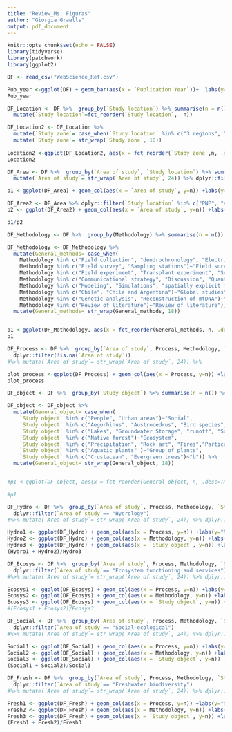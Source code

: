 ```yaml
---
title: "Review_Ms. Figuras"
author: "Giorgia Graells"
output: pdf_document
---
```


```r
knitr::opts_chunk$set(echo = FALSE)
library(tidyverse)
library(patchwork)
library(ggplot2)
```


```r
DF <- read_csv("WebScience_Ref.csv")
```


```r
Pub_year <-ggplot(DF) + geom_bar(aes(x = `Publication Year`))+  labs(y="Number of articles", x="Publication year")  + theme_classic()+   theme(text=element_text(size=18,  family="Times"))
Pub_year
```


```r
DF_Location <- DF %>%  group_by(`Study location`) %>% summarise(n = n()) %>% ungroup() %>% dplyr::filter(!is.na(`Study location`)) %>% 
  mutate(`Study location`=fct_reorder(`Study location`, -n))

DF_Location2 <- DF_Location %>% 
  mutate(`Study zone`= case_when(`Study location` %in% c("3 regions", "4 regions", "5 regions", "More than 5 regions")~"Various regions of Chile",  `Study location` %in% c("PNP", "AANP", "VPRNP")~"National Parks", `Study location` %in% c("Adjacent to PNP", "Adjacent to AANP", "Adjacent to VPRNP")~"Adjacent areas to NP", `Study location` %in% c("2 regions", "Andes of Los Rios Region", "Neuquen, Argentina", "Argentinian andes")~"Similar ecosystems", `Study location` %in% c("Los Lagos Region")~"Larger areas that comprise the NP", `Study location` %in% c("Chile", "Chile and Argentina")~"Global studies")) %>%
  mutate(`Study zone`= str_wrap(`Study zone`, 18))
                                
Location2 <-ggplot(DF_Location2, aes(x = fct_reorder(`Study zone`,n, .desc=TRUE), y = n, group = `Study location`)) + geom_col(aes(fill=`Study zone`), position="dodge", color="black") + geom_text(aes(label = `Study location`), size=4, position=position_dodge(0.9), angle=90,vjust=0.5, hjust=-0.04 ) + labs(y="Number of articles", x="Study locations")  + theme_classic()+ ylim(c(0,66))+theme(legend.position = "none")+ scale_fill_brewer(palette = "Dark2") + theme(text=element_text(size=18,  family="Times"), axis.text.x = element_text(angle = 45, vjust = 1, hjust=1))
Location2
```


```r
DF_Area <- DF %>%  group_by(`Area of study`, `Study location`) %>% summarise(n = n()) %>% ungroup() %>%
  mutate(`Area of study`= str_wrap(`Area of study`, 24)) %>% dplyr::filter(!is.na(`Area of study`))

p1 <-ggplot(DF_Area) + geom_col(aes(x = `Area of study`, y=n)) +labs(y="Number of articles", x="Area of study")  + theme_classic()+   theme(text=element_text(size=18,  family="Times"))+ theme(axis.text.x = element_text(angle = 45, vjust = 1, hjust=1)) 

DF_Area2 <- DF_Area %>% dplyr::filter(`Study location` %in% c("PNP", "VPRNP", "AANP"))
p2 <- ggplot(DF_Area2) + geom_col(aes(x = `Area of study`, y=n)) +labs(y="Number of articles", x="Area of study")  + theme_classic()+   theme(text=element_text(size=18,  family="Times"))+ theme(axis.text.x = element_text(angle = 45, vjust = 1, hjust=1)) + facet_wrap(~`Study location`, scales="free_x")

p1/p2
```


```r
DF_Methodology <- DF %>%  group_by(Methodology) %>% summarise(n = n()) %>% ungroup() %>% dplyr::filter(!is.na(Methodology)) %>% mutate(Methodology=fct_reorder(Methodology, -n))

DF_Methodology <- DF_Methodology %>% 
  mutate(General_methods= case_when(
    Methodology %in% c("Field collection", "dendrochronology", "Electric fishing")~"Field collection",  
    Methodology %in% c("Field survey", "Sampling stations")~"Field survey", 
    Methodology %in% c("Field experiment", "Transplant experiment", "Seedling experiment")~"Field experiment", 
    Methodology %in% c("Communicational strategy", "Discussion", "Quantitative and qualitative methods", "Survey", "Interview")~"Social methods", 
    Methodology %in% c("Modeling", "Simulations", "spatially explicit model", "Multivariate model")~"Modeling", 
    Methodology %in% c("Chile", "Chile and Argentina")~"Global studies",
    Methodology %in% c("Genetic analysis", "Reconstruction of mtDNA")~"Genetic analysis",
    Methodology %in% c("Review of literature")~"Review of literature")) %>%
  mutate(General_methods= str_wrap(General_methods, 18))


p1 <-ggplot(DF_Methodology, aes(x = fct_reorder(General_methods, n, .desc=TRUE), y = n, group = Methodology)) + geom_col(aes(fill=General_methods), position="dodge", color="black") + geom_text(aes(label =Methodology), size=4, position=position_dodge(0.9), angle=90,vjust=0.5, hjust=-0.04 ) + labs(y="Number of articles", x="Study locations")  + theme_classic()+ ylim(c(0,66))+theme(legend.position = "none")+ scale_fill_brewer(palette = "Dark2") + theme(text=element_text(size=18,  family="Times"), axis.text.x = element_text(angle = 45, vjust = 1, hjust=1))
p1


```


```r
DF_Process <- DF %>%  group_by(`Area of study`, Process, Methodology, `Study object`) %>% summarise(n = n()) %>% ungroup() %>% 
  dplyr::filter(!is.na(`Area of study`))
#%>% mutate(`Area of study`= str_wrap(`Area of study`, 24)) %>% 

plot_process <-ggplot(DF_Process) + geom_col(aes(x = Process, y=n)) +labs(y="Number of articles", x="Processes studied")  + theme_classic()+   theme(text=element_text(size=18,  family="Times"))+ theme(axis.text.x = element_text(angle = 45, vjust = 1, hjust=1)) + facet_wrap(~`Area of study`, scales="free_x")
plot_process
```


```r
DF_object <- DF %>%  group_by(`Study object`) %>% summarise(n = n()) %>% ungroup() %>% dplyr::filter(!is.na(`Study object`)) %>% mutate(`Study object`=fct_reorder(`Study object`, -n))

DF_object <- DF_object %>% 
  mutate(General_object= case_when(
    `Study object` %in% c("People", "Urban areas")~"Social",  
    `Study object` %in% c("Aegorhinus", "Austrocedrus", "Bird species","Chusquea", "Didymosphenia", "Dromiciops", "F. cupressoides", "Lichen", "Nothofagus", "Fishes",  "Salmonids", "Liolaemus", "Wild boar")~"Species", 
    `Study object` %in% c("Lakes", "Groundwater Storage", "runoff", "Soil", "watershed")~"Geographic elements", 
    `Study object` %in% c("Native forest")~"Ecosystem",
    `Study object` %in% c("Precipitation", "Rock art", "Fires","Particulate matter" )~"a",
    `Study object` %in% c("Aquatic plants" )~"Group of plants",
    `Study object` %in% c("Crustacean", "Evergreen trees")~"b")) %>%
  mutate(General_object= str_wrap(General_object, 18))


#p1 <-ggplot(DF_object, aes(x = fct_reorder(General_object, n, .desc=TRUE), y = n, group = `Study object`)) + geom_col(aes(fill=General_object), position="dodge", color="black") + geom_text(aes(label =`Study object`), size=4, position=position_dodge(0.9), angle=90,vjust=0.5, hjust=-0.04 ) + labs(y="Number of articles", x="Study locations")  + theme_classic()+ ylim(c(0,66))+theme(legend.position = "none")+ scale_fill_brewer(palette = "Dark2") + theme(text=element_text(size=18,  family="Times"), axis.text.x = element_text(angle = 45, vjust = 1, hjust=1))

#p1


```




```r
DF_Hydro <- DF %>%  group_by(`Area of study`, Process, Methodology, `Study object`) %>% summarise(n = n()) %>% ungroup() %>%
  dplyr::filter(`Area of study`== "Hydrology")
#%>% mutate(`Area of study`= str_wrap(`Area of study`, 24)) %>% dplyr::filter(!is.na(`Area of study`))

Hydro1 <- ggplot(DF_Hydro) + geom_col(aes(x = Process, y=n)) +labs(y="Number of articles", x=" ")  + theme_classic()+   theme(text=element_text(size=18,  family="Times"))+ theme(axis.text.x = element_text(angle = 45, vjust = 1, hjust=1)) 
Hydro2 <- ggplot(DF_Hydro) + geom_col(aes(x = Methodology, y=n)) +labs(y="Number of articles", x=" ")  + theme_classic()+   theme(text=element_text(size=18,  family="Times"))+ theme(axis.text.x = element_text(angle = 45, vjust = 1, hjust=1)) 
Hydro3 <- ggplot(DF_Hydro) + geom_col(aes(x = `Study object`, y=n)) +labs(y="Number of articles", x=" ")  + theme_classic()+   theme(text=element_text(size=18,  family="Times"))+ theme(axis.text.x = element_text(angle = 0, vjust = 1, hjust=0.5)) 
(Hydro1 + Hydro2)/Hydro3
```

```r
DF_Ecosys <- DF %>%  group_by(`Area of study`, Process, Methodology, `Study object`) %>% summarise(n = n()) %>% ungroup() %>%
  dplyr::filter(`Area of study`== "Ecosystem functioning and services")
#%>% mutate(`Area of study`= str_wrap(`Area of study`, 24)) %>% dplyr::filter(!is.na(`Area of study`))

Ecosys1 <- ggplot(DF_Ecosys) + geom_col(aes(x = Process, y=n)) +labs(y="Number of articles", x=" ")  + theme_classic()+   theme(text=element_text(size=18,  family="Times"))+ theme(axis.text.x = element_text(angle = 45, vjust = 1, hjust=1)) 
Ecosys2 <- ggplot(DF_Ecosys) + geom_col(aes(x = Methodology, y=n)) +labs(y="Number of articles", x=" ")  + theme_classic()+   theme(text=element_text(size=18,  family="Times"))+ theme(axis.text.x = element_text(angle = 45, vjust = 1, hjust=1)) 
Ecosys3 <- ggplot(DF_Ecosys) + geom_col(aes(x = `Study object`, y=n)) +labs(y="Number of articles", x=" ")  + theme_classic()+   theme(text=element_text(size=18,  family="Times"))+ theme(axis.text.x = element_text(angle = 0, vjust = 1, hjust=0.5)) 
#(Ecosys1 + Ecosys2)/Ecosys3
```

```r
DF_Social <- DF %>%  group_by(`Area of study`, Process, Methodology, `Study object`) %>% summarise(n = n()) %>% ungroup() %>%
  dplyr::filter(`Area of study`== "Social-ecological")
#%>% mutate(`Area of study`= str_wrap(`Area of study`, 24)) %>% dplyr::filter(!is.na(`Area of study`))

Social1 <- ggplot(DF_Social) + geom_col(aes(x = Process, y=n)) +labs(y="Number of articles", x=" ")  + theme_classic()+   theme(text=element_text(size=18,  family="Times"))+ theme(axis.text.x = element_text(angle = 45, vjust = 1, hjust=1)) 
Social2 <- ggplot(DF_Social) + geom_col(aes(x = Methodology, y=n)) +labs(y="Number of articles", x=" ")  + theme_classic()+   theme(text=element_text(size=18,  family="Times"))+ theme(axis.text.x = element_text(angle = 45, vjust = 1, hjust=1)) 
Social3 <- ggplot(DF_Social) + geom_col(aes(x = `Study object`, y=n)) +labs(y="Number of articles", x=" ")  + theme_classic()+   theme(text=element_text(size=18,  family="Times"))+ theme(axis.text.x = element_text(angle = 0, vjust = 1, hjust=0.5)) 
(Social1 + Social2)/Social3
```

```r
DF_Fresh <- DF %>%  group_by(`Area of study`, Process, Methodology, `Study object`) %>% summarise(n = n()) %>% ungroup() %>%
  dplyr::filter(`Area of study`== "Freshwater biodiversity")
#%>% mutate(`Area of study`= str_wrap(`Area of study`, 24)) %>% dplyr::filter(!is.na(`Area of study`))

Fresh1 <- ggplot(DF_Fresh) + geom_col(aes(x = Process, y=n)) +labs(y="Number of articles", x=" ")  + theme_classic()+   theme(text=element_text(size=18,  family="Times"))+ theme(axis.text.x = element_text(angle = 45, vjust = 1, hjust=1)) 
Fresh2 <- ggplot(DF_Fresh) + geom_col(aes(x = Methodology, y=n)) +labs(y="Number of articles", x=" ")  + theme_classic()+   theme(text=element_text(size=18,  family="Times"))+ theme(axis.text.x = element_text(angle = 45, vjust = 1, hjust=1)) 
Fresh3 <- ggplot(DF_Fresh) + geom_col(aes(x = `Study object`, y=n)) +labs(y="Number of articles", x=" ")  + theme_classic()+   theme(text=element_text(size=18,  family="Times"))+ theme(axis.text.x = element_text(angle = 0, vjust = 1, hjust=0.5)) 
(Fresh1 + Fresh2)/Fresh3
```

